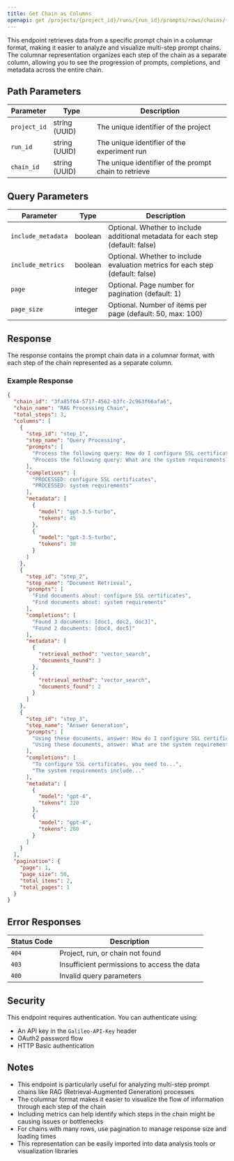 ```yaml
---
title: Get Chain as Columns
openapi: get /projects/{project_id}/runs/{run_id}/prompts/rows/chains/{chain_id}/columnar
---
```


This endpoint retrieves data from a specific prompt chain in a columnar format, making it easier to analyze and visualize multi-step prompt chains. The columnar representation organizes each step of the chain as a separate column, allowing you to see the progression of prompts, completions, and metadata across the entire chain.

## Path Parameters

| Parameter | Type | Description |
| --------- | ---- | ----------- |
| `project_id` | string (UUID) | The unique identifier of the project |
| `run_id` | string (UUID) | The unique identifier of the experiment run |
| `chain_id` | string (UUID) | The unique identifier of the prompt chain to retrieve |

## Query Parameters

| Parameter | Type | Description |
| --------- | ---- | ----------- |
| `include_metadata` | boolean | Optional. Whether to include additional metadata for each step (default: false) |
| `include_metrics` | boolean | Optional. Whether to include evaluation metrics for each step (default: false) |
| `page` | integer | Optional. Page number for pagination (default: 1) |
| `page_size` | integer | Optional. Number of items per page (default: 50, max: 100) |

## Response

The response contains the prompt chain data in a columnar format, with each step of the chain represented as a separate column.

### Example Response

```json
{
  "chain_id": "3fa85f64-5717-4562-b3fc-2c963f66afa6",
  "chain_name": "RAG Processing Chain",
  "total_steps": 3,
  "columns": [
    {
      "step_id": "step_1",
      "step_name": "Query Processing",
      "prompts": [
        "Process the following query: How do I configure SSL certificates?",
        "Process the following query: What are the system requirements?"
      ],
      "completions": [
        "PROCESSED: configure SSL certificates",
        "PROCESSED: system requirements"
      ],
      "metadata": [
        {
          "model": "gpt-3.5-turbo",
          "tokens": 45
        },
        {
          "model": "gpt-3.5-turbo",
          "tokens": 38
        }
      ]
    },
    {
      "step_id": "step_2",
      "step_name": "Document Retrieval",
      "prompts": [
        "Find documents about: configure SSL certificates",
        "Find documents about: system requirements"
      ],
      "completions": [
        "Found 3 documents: [doc1, doc2, doc3]",
        "Found 2 documents: [doc4, doc5]"
      ],
      "metadata": [
        {
          "retrieval_method": "vector_search",
          "documents_found": 3
        },
        {
          "retrieval_method": "vector_search",
          "documents_found": 2
        }
      ]
    },
    {
      "step_id": "step_3",
      "step_name": "Answer Generation",
      "prompts": [
        "Using these documents, answer: How do I configure SSL certificates?",
        "Using these documents, answer: What are the system requirements?"
      ],
      "completions": [
        "To configure SSL certificates, you need to...",
        "The system requirements include..."
      ],
      "metadata": [
        {
          "model": "gpt-4",
          "tokens": 320
        },
        {
          "model": "gpt-4",
          "tokens": 280
        }
      ]
    }
  ],
  "pagination": {
    "page": 1,
    "page_size": 50,
    "total_items": 2,
    "total_pages": 1
  }
}
```

## Error Responses

| Status Code | Description |
| ----------- | ----------- |
| `404` | Project, run, or chain not found |
| `403` | Insufficient permissions to access the data |
| `400` | Invalid query parameters |

## Security

This endpoint requires authentication. You can authenticate using:

- An API key in the `Galileo-API-Key` header
- OAuth2 password flow
- HTTP Basic authentication

## Notes

- This endpoint is particularly useful for analyzing multi-step prompt chains like RAG (Retrieval-Augmented Generation) processes
- The columnar format makes it easier to visualize the flow of information through each step of the chain
- Including metrics can help identify which steps in the chain might be causing issues or bottlenecks
- For chains with many rows, use pagination to manage response size and loading times
- This representation can be easily imported into data analysis tools or visualization libraries